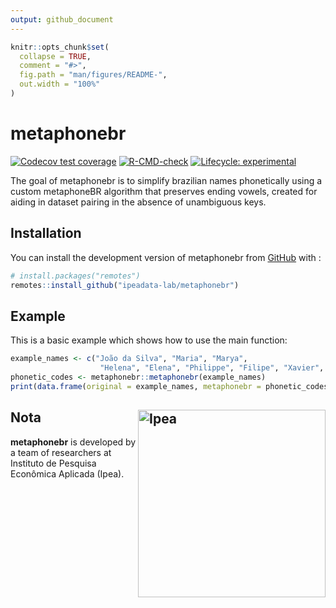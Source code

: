 ```yaml
---
output: github_document
---
```


<!-- README.md is generated from README.Rmd. Please edit that file -->

```r
knitr::opts_chunk$set(
  collapse = TRUE,
  comment = "#>",
  fig.path = "man/figures/README-",
  out.width = "100%"
)
```

# metaphonebr

<!-- badges: start -->
[![Codecov test coverage](https://codecov.io/gh/ipeadata-lab/metaphonebr/graph/badge.svg)](https://app.codecov.io/gh/ipeadata-lab/metaphonebr)
[![R-CMD-check](https://github.com/ipeadata-lab/metaphonebr/actions/workflows/R-CMD-check.yaml/badge.svg)](https://github.com/ipeadata-lab/metaphonebr/actions/workflows/R-CMD-check.yaml)
[![Lifecycle: experimental](https://img.shields.io/badge/lifecycle-experimental-orange.svg)](https://lifecycle.r-lib.org/articles/stages.html#experimental)
<!-- badges: end -->

The goal of metaphonebr is to simplify brazilian names phonetically using a custom 
metaphoneBR algorithm that preserves ending vowels,  created for aiding in dataset pairing in 
the absence of unambiguous keys.

## Installation

You can install the development version of metaphonebr from [GitHub](https://github.com/) with :

``` r
# install.packages("remotes")
remotes::install_github("ipeadata-lab/metaphonebr")
```

## Example

This is a basic example which shows how to use the main function:

```r
example_names <- c("João da Silva", "Maria", "Marya",
                    "Helena", "Elena", "Philippe", "Filipe", "Xavier", "Chavier")
phonetic_codes <- metaphonebr::metaphonebr(example_names)
print(data.frame(original = example_names, metaphonebr = phonetic_codes))
```

## Nota <a href="https://www.ipea.gov.br"><img src="man/figures/ipea_logo.png" alt="Ipea" align="right" width="300"/></a>

**metaphonebr** is developed by a team of researchers at Instituto
de Pesquisa Econômica Aplicada (Ipea).

